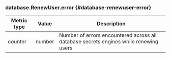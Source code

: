 ### database.RenewUser.error {#database-renewuser-error}

Metric type | Value   | Description
----------- | ------- | -----------
counter     | number  | Number of errors encountered across all database secrets engines while renewing users
